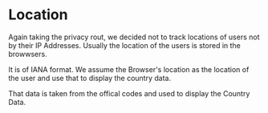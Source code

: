 # Location

Again taking the privacy rout, we decided not to track locations of users not by their IP Addresses. Usually the location of the users is stored in the browwsers.

It is of IANA format. We assume the Browser's location as the location of the user and use that to display the country data.

That data is taken from the offical codes and used to display the Country Data.
